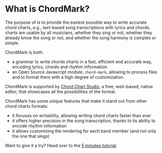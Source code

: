 
# What is ChordMark?

The purpose of <CM/> is to provide the easiest possible way to write accurate chord charts, e.g., text-based song transcriptions with lyrics and chords.  <CM/> charts are usable by all musicians, whether they sing or not, whether they already know the song or not, and whether the song harmony is complex or simple.

ChordMark is both:

- a grammar to write chords charts in a fast, efficient and accurate way, encoding lyrics, chords and rhythm information.
- an Open Source Javascript module, `chord-mark`, allowing to process <CM/> files and to format them with a high degree of customization.

ChordMark is supported by [Chord Chart Studio](https://chord-chart-studio.netlify.app), a free, web-based, <CM/> native editor, that showcases all the possibilities of the format.

ChordMark has some unique features that make it stand out from other chord charts formats:

-   it focuses on writability, allowing writing chord charts faster than ever
-   it offers higher precision in the song transcription, thanks to its ability to encode rhythm information
-   it allows customizing the rendering for each band member (and not only the one that sings)

Want to give it a try? Head over to the [5 minutes tutorial](/docs/getting-started).

